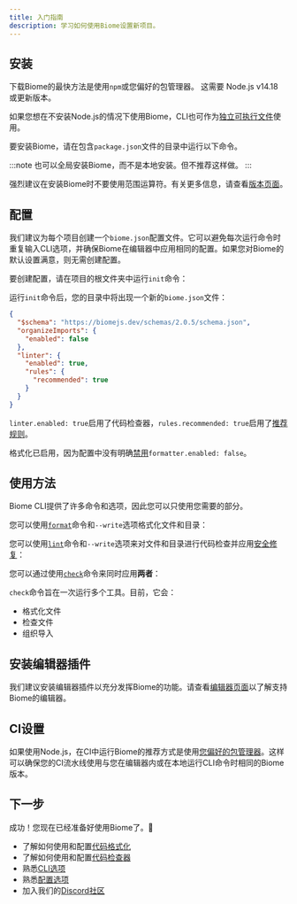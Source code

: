 ```yaml
---
title: 入门指南
description: 学习如何使用Biome设置新项目。
---
```



## 安装

下载Biome的最快方法是使用`npm`或您偏好的包管理器。
这需要 Node.js v14.18 或更新版本。

如果您想在不安装Node.js的情况下使用Biome，CLI也可作为[独立可执行文件](/guides/manual-installation)使用。

要安装Biome，请在包含`package.json`文件的目录中运行以下命令。

<PackageManagerCommand
  npm="install --save-dev --save-exact @biomejs/biome"
  pnpm="add --save-dev --save-exact @biomejs/biome"
  yarn="add --dev --exact @biomejs/biome"
  bun="add --dev --exact @biomejs/biome"
  deno="add --dev npm:@biomejs/biome"
/>

:::note
也可以全局安装Biome，而不是本地安装。但不推荐这样做。
:::

强烈建议在安装Biome时不要使用范围运算符。有关更多信息，请查看[版本页面](/internals/versioning/)。

## 配置

我们建议为每个项目创建一个`biome.json`配置文件。它可以避免每次运行命令时重复输入CLI选项，并确保Biome在编辑器中应用相同的配置。如果您对Biome的默认设置满意，则无需创建配置。

要创建配置，请在项目的根文件夹中运行`init`命令：

<PackageManagerBiomeCommand command="init"/>

运行`init`命令后，您的目录中将出现一个新的`biome.json`文件：

```json title="biome.json"
{
  "$schema": "https://biomejs.dev/schemas/2.0.5/schema.json",
  "organizeImports": {
    "enabled": false
  },
  "linter": {
    "enabled": true,
    "rules": {
      "recommended": true
    }
  }
}
```

`linter.enabled: true`启用了代码检查器，`rules.recommended: true`启用了[推荐规则](/linter/)。

格式化已启用，因为配置中没有明确[禁用](/reference/configuration/#formatterenabled)`formatter.enabled: false`。

## 使用方法

Biome CLI提供了许多命令和选项，因此您可以只使用您需要的部分。

您可以使用[`format`](/reference/cli#biome-format)命令和`--write`选项格式化文件和目录：

<PackageManagerBiomeCommand command="format --write <files>"/>

您可以使用[`lint`](/reference/cli#biome-lint)命令和`--write`选项来对文件和目录进行代码检查并应用[安全修复](/linter#safe-fixes)：

<PackageManagerBiomeCommand command="lint --write <files>"/>

您可以通过使用[`check`](/reference/cli#biome-check)命令来同时应用**两者**：

<PackageManagerBiomeCommand command="check --write <files>"/>

`check`命令旨在一次运行多个工具。目前，它会：

- 格式化文件
- 检查文件
- 组织导入

## 安装编辑器插件

我们建议安装编辑器插件以充分发挥Biome的功能。请查看[编辑器页面](/guides/editors/first-party-extensions)以了解支持Biome的编辑器。

## CI设置

如果使用Node.js，在CI中运行Biome的推荐方式是使用[您偏好的包管理器](/guides/getting-started#installation)。这样可以确保您的CI流水线使用与您在编辑器内或在本地运行CLI命令时相同的Biome版本。

## 下一步

成功！您现在已经准备好使用Biome了。🥳

- 了解如何使用和配置[代码格式化](/formatter)
- 了解如何使用和配置[代码检查器](/linter)
- 熟悉[CLI选项](/reference/cli)
- 熟悉[配置选项](/reference/configuration)
- 加入我们的[Discord社区](https://biomejs.dev/chat)
